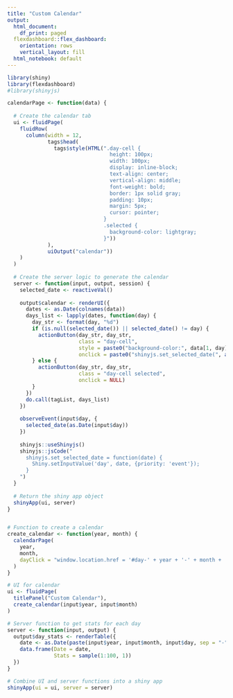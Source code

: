 ```yaml
---
title: "Custom Calendar"
output:
  html_document:
    df_print: paged
  flexdashboard::flex_dashboard:
    orientation: rows
    vertical_layout: fill
  html_notebook: default
---
```


```r
library(shiny)
library(flexdashboard)
#library(shinyjs)

calendarPage <- function(data) {
  
  # Create the calendar tab
  ui <- fluidPage(
    fluidRow(
      column(width = 12,
             tags$head(
               tags$style(HTML(".day-cell {
                                 height: 100px;
                                 width: 100px;
                                 display: inline-block;
                                 text-align: center;
                                 vertical-align: middle;
                                 font-weight: bold;
                                 border: 1px solid gray;
                                 padding: 10px;
                                 margin: 5px;
                                 cursor: pointer;
                               }
                               .selected {
                                 background-color: lightgray;
                               }"))
             ),
             uiOutput("calendar"))
    )
  )
  
  # Create the server logic to generate the calendar
  server <- function(input, output, session) {
    selected_date <- reactiveVal()
    
    output$calendar <- renderUI({
      dates <- as.Date(colnames(data))
      days_list <- lapply(dates, function(day) {
        day_str <- format(day, "%d")
        if (is.null(selected_date()) || selected_date() != day) {
          actionButton(day_str, day_str,
                       class = "day-cell",
                       style = paste0("background-color:", data[1, day]),
                       onclick = paste0("shinyjs.set_selected_date(", as.numeric(day), ")"))
        } else {
          actionButton(day_str, day_str,
                       class = "day-cell selected",
                       onclick = NULL)
        }
      })
      do.call(tagList, days_list)
    })
    
    observeEvent(input$day, {
      selected_date(as.Date(input$day))
    })
    
    shinyjs::useShinyjs()
    shinyjs::jsCode("
      shinyjs.set_selected_date = function(date) {
        Shiny.setInputValue('day', date, {priority: 'event'});
      }
    ")
  }
  
  # Return the shiny app object
  shinyApp(ui, server)
}


# Function to create a calendar
create_calendar <- function(year, month) {
  calendarPage(
    year,
    month,
    dayClick = "window.location.href = '#day-' + year + '-' + month + '-' + day;"
  )
}

# UI for calendar
ui <- fluidPage(
  titlePanel("Custom Calendar"),
  create_calendar(input$year, input$month)
)

# Server function to get stats for each day
server <- function(input, output) {
  output$day_stats <- renderTable({
    date <- as.Date(paste(input$year, input$month, input$day, sep = "-"))
    data.frame(Date = date,
               Stats = sample(1:100, 1))
  })
}

# Combine UI and server functions into a shiny app
shinyApp(ui = ui, server = server)

```

